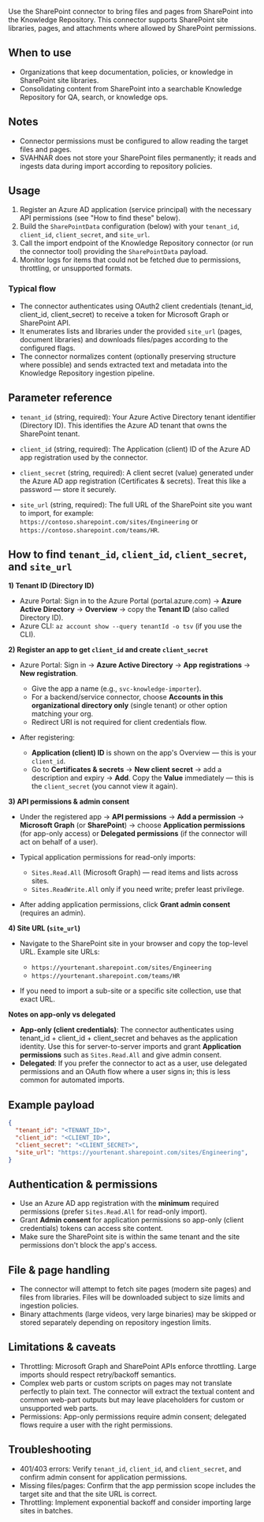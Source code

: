 
Use the SharePoint connector to bring files and pages from SharePoint into the Knowledge Repository. This connector supports SharePoint site libraries, pages, and attachments where allowed by SharePoint permissions.

## When to use

* Organizations that keep documentation, policies, or knowledge in SharePoint site libraries.
* Consolidating content from SharePoint into a searchable Knowledge Repository for QA, search, or knowledge ops.

## Notes

* Connector permissions must be configured to allow reading the target files and pages.
* SVAHNAR does not store your SharePoint files permanently; it reads and ingests data during import according to repository policies.

## Usage

1. Register an Azure AD application (service principal) with the necessary API permissions (see "How to find these" below).
2. Build the `SharePointData` configuration (below) with your `tenant_id`, `client_id`, `client_secret`, and `site_url`.
3. Call the import endpoint of the Knowledge Repository connector (or run the connector tool) providing the `SharePointData` payload.
4. Monitor logs for items that could not be fetched due to permissions, throttling, or unsupported formats.

### Typical flow

* The connector authenticates using OAuth2 client credentials (tenant_id, client_id, client_secret) to receive a token for Microsoft Graph or SharePoint API.
* It enumerates lists and libraries under the provided `site_url` (pages, document libraries) and downloads files/pages according to the configured flags.
* The connector normalizes content (optionally preserving structure where possible) and sends extracted text and metadata into the Knowledge Repository ingestion pipeline.



## Parameter reference

* `tenant_id` (string, required): Your Azure Active Directory tenant identifier (Directory ID). This identifies the Azure AD tenant that owns the SharePoint tenant.

* `client_id` (string, required): The Application (client) ID of the Azure AD app registration used by the connector.

* `client_secret` (string, required): A client secret (value) generated under the Azure AD app registration (Certificates & secrets). Treat this like a password — store it securely.

* `site_url` (string, required): The full URL of the SharePoint site you want to import, for example: `https://contoso.sharepoint.com/sites/Engineering` or `https://contoso.sharepoint.com/teams/HR`.


## How to find `tenant_id`, `client_id`, `client_secret`, and `site_url`

**1) Tenant ID (Directory ID)**

* Azure Portal: Sign in to the Azure Portal (portal.azure.com) → **Azure Active Directory** → **Overview** → copy the **Tenant ID** (also called Directory ID).
* Azure CLI: `az account show --query tenantId -o tsv` (if you use the CLI).

**2) Register an app to get `client_id` and create `client_secret`**

* Azure Portal: Sign in → **Azure Active Directory** → **App registrations** → **New registration**.

  * Give the app a name (e.g., `svc-knowledge-importer`).
  * For a backend/service connector, choose **Accounts in this organizational directory only** (single tenant) or other option matching your org.
  * Redirect URI is not required for client credentials flow.
* After registering:

  * **Application (client) ID** is shown on the app's Overview — this is your `client_id`.
  * Go to **Certificates & secrets** → **New client secret** → add a description and expiry → **Add**. Copy the **Value** immediately — this is the `client_secret` (you cannot view it again).

**3) API permissions & admin consent**

* Under the registered app → **API permissions** → **Add a permission** → **Microsoft Graph** (or **SharePoint**) → choose **Application permissions** (for app-only access) or **Delegated permissions** (if the connector will act on behalf of a user).
* Typical application permissions for read-only imports:

  * `Sites.Read.All` (Microsoft Graph) — read items and lists across sites.
  * `Sites.ReadWrite.All` only if you need write; prefer least privilege.
* After adding application permissions, click **Grant admin consent** (requires an admin).

**4) Site URL (`site_url`)**

* Navigate to the SharePoint site in your browser and copy the top-level URL. Example site URLs:

  * `https://yourtenant.sharepoint.com/sites/Engineering`
  * `https://yourtenant.sharepoint.com/teams/HR`
* If you need to import a sub-site or a specific site collection, use that exact URL.

**Notes on app-only vs delegated**

* **App-only (client credentials)**: The connector authenticates using tenant_id + client_id + client_secret and behaves as the application identity. Use this for server-to-server imports and grant **Application permissions** such as `Sites.Read.All` and give admin consent.
* **Delegated**: If you prefer the connector to act as a user, use delegated permissions and an OAuth flow where a user signs in; this is less common for automated imports.

## Example payload

```json
{
  "tenant_id": "<TENANT_ID>",
  "client_id": "<CLIENT_ID>",
  "client_secret": "<CLIENT_SECRET>",
  "site_url": "https://yourtenant.sharepoint.com/sites/Engineering",
}
```

## Authentication & permissions

* Use an Azure AD app registration with the **minimum** required permissions (prefer `Sites.Read.All` for read-only import).
* Grant **Admin consent** for application permissions so app-only (client credentials) tokens can access site content.
* Make sure the SharePoint site is within the same tenant and the site permissions don't block the app's access.

## File & page handling

* The connector will attempt to fetch site pages (modern site pages) and files from libraries. Files will be downloaded subject to size limits and ingestion policies.
* Binary attachments (large videos, very large binaries) may be skipped or stored separately depending on repository ingestion limits.

## Limitations & caveats

* Throttling: Microsoft Graph and SharePoint APIs enforce throttling. Large imports should respect retry/backoff semantics.
* Complex web parts or custom scripts on pages may not translate perfectly to plain text. The connector will extract the textual content and common web-part outputs but may leave placeholders for custom or unsupported web parts.
* Permissions: App-only permissions require admin consent; delegated flows require a user with the right permissions.

## Troubleshooting

* 401/403 errors: Verify `tenant_id`, `client_id`, and `client_secret`, and confirm admin consent for application permissions.
* Missing files/pages: Confirm that the app permission scope includes the target site and that the site URL is correct.
* Throttling: Implement exponential backoff and consider importing large sites in batches.


